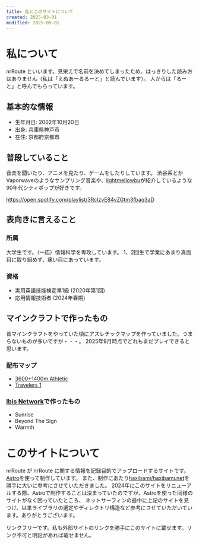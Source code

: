 ```yaml
---
title: 私とこのサイトについて
created: 2025-03-01
modified: 2025-09-01
---
```


# 私について

nrRoute といいます。見栄えで名前を決めてしまったため、はっきりした読み方はありません（私は「えぬあーるるーと」と読んでいます）。
人からは「るーと」と呼んでもらっています。

## 基本的な情報

- 生年月日: 2002年10月20日
- 出身: 兵庫県神戸市
- 在住: 京都府京都市

## 普段していること

音楽を聞いたり、アニメを見たり、ゲームをしたりしています。
渋谷系とかVaporwaveのようなサンプリング音楽や、[lightmellowbu](http://lightmellowbu.blog.fc2.com/)が紹介しているような90年代シティポップが好きです。

https://open.spotify.com/playlist/3RcIzvE84vZGtm3fbaq3aD

## 表向きに言えること

### 所属

大学生です。（一応）情報科学を専攻しています。
1、2回生で学業にあまり真面目に取り組めず、痛い目にあっています。

### 資格

- 実用英語技能検定準1級 (2020年第1回)
- 応用情報技術者 (2024年春期)

## マインクラフトで作ったもの

昔マインクラフトをやっていた頃にアスレチックマップを作っていました。つまらないものが多いですが・・・。
2025年9月時点でどれもまだプレイできると思います。

### 配布マップ

- [3600+1400m Athletic](https://world-minecraft.com/archives/87752875.html)
- [Travelers 1](https://world-minecraft.com/archives/54973436.html)

### [Ibis Network](https://twitter.com/ibis_network_/)で作ったもの

- Sunrise
- Beyond The Sign
- Warmth

# このサイトについて

nrRoute が nrRoute に関する情報を記録目的でアップロードするサイトです。[Astro](https://astro.build)を使って制作しています。
また、制作にあたり[haxibami/haxibami.net](https://github.com/haxibami/haxibami.net)を勝手に大いに参考にさせていただきました。
2024年にこのサイトをリニューアルする際、Astroで制作することは決まっていたのですが、Astroを使った同様のサイトがなく困っていたところ、
ネットサーフィンの最中に上記のサイトを見つけ、以来ライブラリの選定やディレクトリ構造など参考にさせていただいています。ありがとうございます。

リンクフリーです。私も外部サイトのリンクを勝手にこのサイトに載せます。リンク不可と明記があれば載せません。
